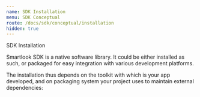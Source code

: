 ```yaml
---
name: SDK Installation
menu: SDK Conceptual
route: /docs/sdk/conceptual/installation
hidden: true
---
```



<TextBlock kind='title'>SDK Installation</TextBlock>

Smartlook SDK is a native software library. It could be either installed as such, or packaged for easy integration with various development platforms.

The installation thus depends on the toolkit with which is your app developed, and on packaging system your project uses to maintain external dependencies:

<PlatformsGrid />
